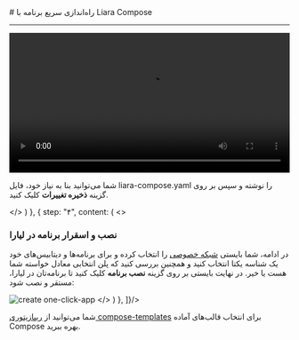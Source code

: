 

<Layout>

<Head>
<meta property="og:title" content="مستندات خدمات رایانش ابری لیارا" />
<meta property="og:description" content="مستندات مربوط به راه‌اندازی سریع برنامه با Liara Compose و آشنایی با تمام فیلد‌های آن" />
<meta property="og:image" content="https://media.liara.ir/logos/liara-poster.jpg" />
<title>مستندات راه‌اندازی سریع با Liara Compose - لیارا</title>
</Head>
# راه‌اندازی سریع برنامه با Liara Compose
<hr className="mb-2" />

  <div className="h-2" />
  <video
  src="https://media.liara.ir/compose/liara-compose.mp4"
  controls="controls"
  className="block w-full"
  width="100%"
  />
  <br />


برای راه‌اندازی برنامه‌های خود با استفاده از Liara Compose کافیست تا گام‌های زیر را طی کنید:
<Step  steps={[
{
  step: "۱",
  content: (
  <>
    <h3>ورود به حساب کاربری</h3>   
    <p>وارد <Link className="text-[#2196f3] " href="https://console.liara.ir">کنسول لیارا</Link> شوید و با وارد کردن ایمیل یا شماره همراه ثبت شده، به اکانت خود در لیارا، لاگین کنید.</p>
  </>
  )
  },
  {
  step: "۲",
  content: (
  <>
    <h3>ساخت برنامه آماده جدید</h3>
    <p>
        پس از ورود به پنل کاربری، وارد منوی <b>برنامه‌های آماده</b> شوید و سپس بر روی گزینه <b><a href="https://console.liara.ir/one-click-apps/custom" className="text-[#2196f3]">Liara Compose</a></b> کلیک کنید تا وارد صفحه جدید شوید؛
        در صفحه جدید باز شده یک ویرایشگر به شما نمایش داده می‌شود که می‌توانید درون آن، فایل Liara Compose خود را بنویسید.
    </p>
  </>
  )
  },
  {
  step: "۳",
  content: (
  <>
    <h3>شخصی سازی فایل Liara Compose</h3>
    <p>
        قالب کلی فایل  
       <Important>liara-compose.yaml</Important> 
       به شکل زیر است: 
    </p>

    <div className="h-2" />
    <div dir='ltr'>
        <Highlight className="yaml">
            {`# liara-compose.yaml
apps: # لیست برنامه‌ها
  - id: "appid" # درج آیدی برای برنامه مدنظرتان
    name: "MyAppName" # درج نام برای برنامه‌تان
    image: "yourImage:yourTag" # نام ایمیج موجود در داکرهاب به همراه تگ آن
    bundlePlanID: "standard" # انتخاب بسته امکانات برنامه
    planID: "small-g2" # انتخاب منابع سخت‌افزاری برنامه
    disks: # تعریف دیسک‌های برنامه
      - name: "DiskName"
        mountTo: "/path/to/dir"
        size: 10 
        maxSize: 0.2 # اندازه نهایی دیسک
    port: 3000 # پورتی که در آن برنامه به درخواست کاربران گوش می‌کند.
    envs: # تعریف متغیرهای محیطی برنامه
      KEY_NAME: "VALUE"
      APP_PASSWORD: "$RANDOM_STRING" # یک رشته شامل کاراکترهای رندوم 
      APP_URL: "https://$APP_NAME.liara.run" # تعیین آدرس پروژه
      APP_DB: "DB://$DB_main_USER:$DB_main_PASSWORD@$DB_main_HOST:$DB_main_PORT/ # اتصال برنامه به دیتابیس

databases: # تعریف دیتابیس
  - type: "DB" # تعیین نوع دیتابیس
    id: "main" # تعیین آیدی دیتابیس
    version: "7.0.5" # تعیین نسخه دیتابیس
    bundlePlanID: "standard" # تعیین بسته امکانات دیتابیس
    planID: "small-g2" # تعیین منابع سخت‌افزاری دیتابیس`}
        </Highlight>
    </div>
    <div className="h-2" />
    <p>
    شما می‌توانید بنا به نیاز خود، فایل <Important>liara-compose.yaml</Important> را نوشته و سپس بر روی گزینه <b>ذخیره تغییرات</b> کلیک کنید.
    </p>
  </>
  )
  },
  {
  step: "۴",
  content: (
  <>
    <h3>نصب و اسقرار برنامه در لیارا</h3>
    <p>
        در ادامه، شما بایستی <a href="/paas/details/private-network/" className="text-[#2196f3]">شبکه خصوصی</a> را انتخاب کرده و برای برنامه‌ها و دیتابیس‌های خود یک شناسه یکتا انتخاب کنید و همچنین بررسی کنید که پلن انتخابی معادل خواسته شما هست یا خیر. 
        در نهایت بایستی بر روی گزینه <b>نصب برنامه</b> کلیک کنید تا برنامه‌تان در لیارا، مستقر و نصب شود:
    </p>
    <div className="h-3" />
    <img src="https://media.liara.ir/docs/deploy-liara-compose.gif" alt="create one-click-app" />
  </>
  )
  },
]}/>
<div className="h-4" />
<Alert variant="success">
<p>
    شما می‌توانید از <a href="https://github.com/liara-cloud/compose-templates" className="text-[#2196f3]">ریپازیتوری compose-templates</a> برای انتخاب قالب‌های آماده Compose بهره ببرید.
</p>
</Alert>

</Layout>
